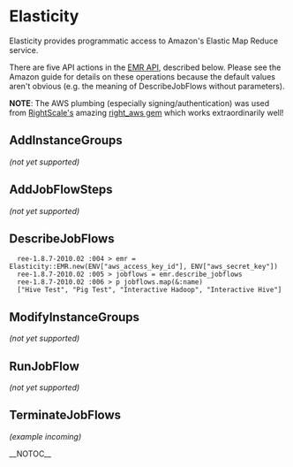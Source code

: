 = Elasticity =

Elasticity provides programmatic access to Amazon's Elastic Map Reduce service.

There are five API actions in the [http://docs.amazonwebservices.com/ElasticMapReduce/latest/DeveloperGuide/index.html EMR API], described below.  Please see the Amazon guide for details on these operations because the default values aren't obvious (e.g. the meaning of DescribeJobFlows without parameters).

'''NOTE''': The AWS plumbing (especially signing/authentication) was used from [http://www.rightscale.com/ RightScale's] amazing [https://github.com/rightscale/right_aws right_aws gem] which works extraordinarily well!

== AddInstanceGroups ==

''(not yet supported)''

== AddJobFlowSteps ==

''(not yet supported)''

== DescribeJobFlows ==

<pre>
  ree-1.8.7-2010.02 :004 > emr = Elasticity::EMR.new(ENV["aws_access_key_id"], ENV["aws_secret_key"])
  ree-1.8.7-2010.02 :005 > jobflows = emr.describe_jobflows
  ree-1.8.7-2010.02 :006 > p jobflows.map(&:name)
  ["Hive Test", "Pig Test", "Interactive Hadoop", "Interactive Hive"]
</pre>

== ModifyInstanceGroups ==

''(not yet supported)''

== RunJobFlow ==

''(not yet supported)''

== TerminateJobFlows ==

''(example incoming)''

__NOTOC__